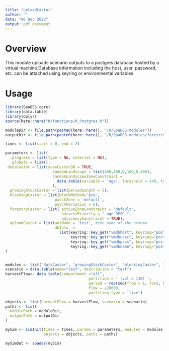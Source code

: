 ```yaml
---
title: "uploadCastor"
author: ""
date: "06 Dec 2022"
output: pdf_document
---
```


# Overview

This module uploads scenario outputs to a postgres database hosted by a virtual machine.Database information including the host, user, password, etc. can be attached using keyring or environmental variables

# Usage

```r
library(SpaDES.core)
library(data.table)
library(dplyr)
source(here::here("R/functions/R_Postgres.R"))

moduleDir <- file.path(paste0(here::here(), "/R/SpaDES-modules"))
outputDir <- file.path(paste0(here::here(), "/R/SpaDES-modules/forestryCastor/outputs"))

times <- list(start = 0, end = 2)

parameters <- list(
  .progress = list(type = NA, interval = NA),
  .globals = list(),
 dataCastor = list(saveCastorDB = TRUE,
                     randomLandscape = list(100,100,0,100,0,100),
                     randomLandscapeZoneConstraint = 
                       data.table(variable = 'age', threshold = 140, type = 'ge', percentage = 20)
                     ),
  growingStockCastor = list(periodLength = 5),
  blockingCastor = list(blockMethod='pre', 
                      patchZone = 'default',
                      patchVariation = 6),
  forestryCastor = list( activeZoneConstraint = 'default', 
                         harvestPriority = " age DESC ", 
                         adjacencyConstraint = TRUE),
  uploadCastor = list(aoiName = 'test', #the name of the schema
                      dbInfo  = 
                        list(keyring::key_get("vmdbhost", keyring="postgreSQL"), 
                             keyring::key_get("vmdbuser", keyring="postgreSQL"), 
                             keyring::key_get("vmdbpass", keyring="postgreSQL"),  
                             keyring::key_get("vmdbname", keyring="postgreSQL")))
)


modules <- list("dataCastor", "growingStockCastor", "blockingCastor", "forestryCastor", "uploadCastor")
scenario = data.table(name="test", description = "test")
harvestFlow<- data.table(compartment ="all",
                                     partition = ' (vol > 110) ',
                                     period = rep(seq(from = 1, to=2, by = 1),1), 
                                     flow = 220000,
                                     partition_type = 'live')

objects <- list(harvestFlow = harvestFlow, scenario = scenario)
paths <- list(
  modulePath = moduleDir,
  outputPath = outputDir
)

mySim <- simInit(times = times, params = parameters, modules = modules,
                 objects = objects, paths = paths)

mySimOut <- spades(mySim)
```



